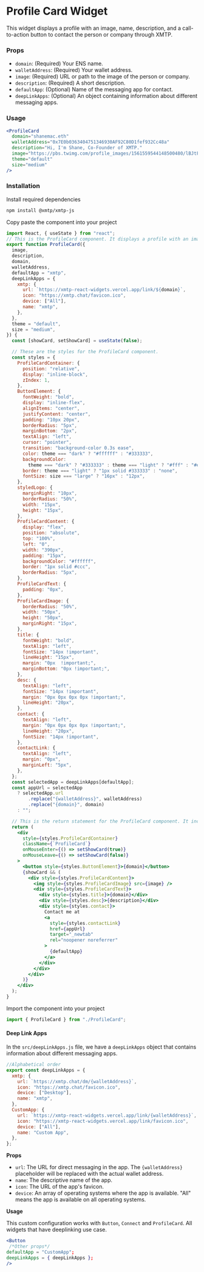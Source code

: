 
# Profile Card Widget

This widget displays a profile with an image, name, description, and a call-to-action button to contact the person or company through XMTP.

<div className="widget-container">
  <ProfileCard
    domain="shanemac.eth"
    walletAddress="0x7E0b0363404751346930AF92C80D1fef932Cc48a"
    description="Hi, I'm Shane, Co-Founder of XMTP."
    image="https://pbs.twimg.com/profile_images/1561559544148500480/lBJtF9DK_400x400.jpg"
    theme="default"
    size="medium"
  />
</div>

### Props

- `domain`: (Required) Your ENS name.
- `walletAddress`: (Required) Your wallet address.
- `image`: (Required) URL or path to the image of the person or company.
- `description`: (Required) A short description.
- `defaultApp`: (Optional) Name of the messaging app for contact.
- `deepLinkApps`: (Optional) An object containing information about different messaging apps.

### Usage

```jsx
<ProfileCard
  domain="shanemac.eth"
  walletAddress="0x7E0b0363404751346930AF92C80D1fef932Cc48a"
  description="Hi, I'm Shane, Co-Founder of XMTP."
  image="https://pbs.twimg.com/profile_images/1561559544148500480/lBJtF9DK_400x400.jpg"
  theme="default"
  size="medium"
/>
```

### Installation

Install required dependencies

```bash
npm install @xmtp/xmtp-js
```

Copy paste the component into your project

```jsx
import React, { useState } from "react";
// This is the ProfileCard component. It displays a profile with an image, name, description, and a call-to-action button to contact the person or company through XMTP.
export function ProfileCard({
  image,
  description,
  domain,
  walletAddress,
  defaultApp = "xmtp",
  deepLinkApps = {
    xmtp: {
      url: `https://xmtp-react-widgets.vercel.app/link/${domain}`,
      icon: "https://xmtp.chat/favicon.ico",
      device: ["All"],
      name: "xmtp",
    },
  },
  theme = "default",
  size = "medium",
}) {
  const [showCard, setShowCard] = useState(false);

  // These are the styles for the ProfileCard component.
  const styles = {
    ProfileCardContainer: {
      position: "relative",
      display: "inline-block",
      zIndex: 1,
    },
    ButtonElement: {
      fontWeight: "bold",
      display: "inline-flex",
      alignItems: "center",
      justifyContent: "center",
      padding: "10px 20px",
      borderRadius: "5px",
      marginBottom: "2px",
      textAlign: "left",
      cursor: "pointer",
      transition: "background-color 0.3s ease",
      color: theme === "dark" ? "#ffffff" : "#333333",
      backgroundColor:
        theme === "dark" ? "#333333" : theme === "light" ? "#fff" : "#ededed",
      border: theme === "light" ? "1px solid #333333" : "none",
      fontSize: size === "large" ? "16px" : "12px",
    },
    styledLogo: {
      marginRight: "10px",
      borderRadius: "50%",
      width: "15px",
      height: "15px",
    },
    ProfileCardContent: {
      display: "flex",
      position: "absolute",
      top: "100%",
      left: "0",
      width: "390px",
      padding: "15px",
      backgroundColor: "#ffffff",
      border: "1px solid #ccc",
      borderRadius: "5px",
    },
    ProfileCardText: {
      padding: "0px",
    },
    ProfileCardImage: {
      borderRadius: "50%",
      width: "50px",
      height: "50px",
      marginRight: "15px",
    },
    title: {
      fontWeight: "bold",
      textAlign: "left",
      fontSize: "14px !important",
      lineHeight: "15px",
      margin: "0px  !important;",
      marginBottom: "0px !important;",
    },
    desc: {
      textAlign: "left",
      fontSize: "14px !important",
      margin: "0px 0px 0px 0px !important;",
      lineHeight: "20px",
    },
    contact: {
      textAlign: "left",
      margin: "0px 0px 0px 0px !important;",
      lineHeight: "20px",
      fontSize: "14px !important",
    },
    contactLink: {
      textAlign: "left",
      margin: "0px",
      marginLeft: "5px",
    },
  };
  const selectedApp = deepLinkApps[defaultApp];
  const appUrl = selectedApp
    ? selectedApp.url
        .replace("{walletAddress}", walletAddress)
        .replace("{domain}", domain)
    : "";

  // This is the return statement for the ProfileCard component. It includes the layout and functionality of the component.
  return (
    <div
      style={styles.ProfileCardContainer}
      className={`ProfileCard`}
      onMouseEnter={() => setShowCard(true)}
      onMouseLeave={() => setShowCard(false)}
    >
      <button style={styles.ButtonElement}>{domain}</button>
      {showCard && (
        <div style={styles.ProfileCardContent}>
          <img style={styles.ProfileCardImage} src={image} />
          <div style={styles.ProfileCardText}>
            <div style={styles.title}>{domain}</div>
            <div style={styles.desc}>{description}</div>
            <div style={styles.contact}>
              Contact me at
              <a
                style={styles.contactLink}
                href={appUrl}
                target="_newtab"
                rel="noopener noreferrer"
              >
                {defaultApp}
              </a>
            </div>
          </div>
        </div>
      )}
    </div>
  );
}
```

Import the component into your project

```jsx
import { ProfileCard } from "./ProfileCard";
```

#### Deep Link Apps

In the `src/deepLinkApps.js` file, we have a `deepLinkApps` object that contains information about different messaging apps.

```jsx
//Alphabetical order
export const deepLinkApps = {
  xmtp: {
    url: `https://xmtp.chat/dm/{walletAddress}`,
    icon: "https://xmtp.chat/favicon.ico",
    device: ["Desktop"],
    name: "xmtp",
  },
  CustomApp: {
    url: `https://xmtp-react-widgets.vercel.app/link/{walletAddress}`,
    icon: "https://xmtp-react-widgets.vercel.app/link/favicon.ico",
    device: ["All"],
    name: "Custom App",
  },
};
```

**Props**

- `url`: The URL for direct messaging in the app. The `{walletAddress}` placeholder will be replaced with the actual wallet address.
- `name`: The descriptive name of the app.
- `icon`: The URL of the app's favicon.
- `device`: An array of operating systems where the app is available. "All" means the app is available on all operating systems.

**Usage**

This custom configuration works with `Button`, `Connect` and `ProfileCard`. All widgets that have deeplinking use case.

```jsx
<Button
 /*Other props*/
defaultApp = "CustomApp";
deepLinkApps = { deepLinkApps };
/>
```
